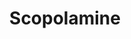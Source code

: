 ---
title: Scopolamine
aka:
  - hyoscine
duration_chart_title: Smoked Duration of Scopolamine
duration_chart:
  total: 4–8 hours
  onset: 2m
  coming_up: 7m
  plateau: 45m
  coming_down: 90m
  after_effects: 8h
positive_effects: surreal experiences, hallucination
neutral_effects: altered sense of time, dizziness, dryness
negative_effects: delusion, nausea, loss of motor skills, anxiety, confusion, unpredictable or dangerous behaviour
image_location: /src/assets/Images/Scopolamine/Scopolamine (structural formula).png
dosage_table:
  title: Smoked Dosage of Scopolamine
  threshold: 0.1 mg
  light: 0.4 mg
  common: 1.0 mg
  strong: 2.0 mg
  heavy: 3.5+ mg
warnings: Often causes unpredictable and dangerous behaviour. Toxic.
--- 